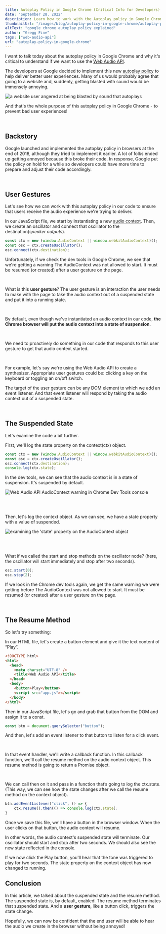 ```yaml
---
title: Autoplay Policy in Google Chrome (Critical Info for Developers)
date: "September 28, 2022"
description: Learn how to work with the Autoplay policy in Google Chrome for  Web Audio API developers.
thumbnailUrl: "/images/blog/autoplay-policy-in-google-chrome/autoplay-policy-tutorial.jpg"
altText: "google chrome autoplay policy explained"
author: "Gregg Fine"
tags: ["web-audio-api"]
url: "autoplay-policy-in-google-chrome"
---
```


I want to talk today about the autoplay policy in Google Chrome and why it's critical to understand if we want to use the [Web Audio API](https://developer.mozilla.org/en-US/docs/Web/API/Web_Audio_API).

The developers at Google decided to implement this new [autoplay policy](https://developer.chrome.com/blog/autoplay/) to help deliver better user experiences. Many of us would probably agree that going to a website and, suddenly, getting blasted with sound would be immensely annoying.

<Image
  src="/images/blog/autoplay-policy-in-google-chrome/anger.jpg"
  width={400}
  height={600}
  layout="fixed"
  alt="a website user angered at being blasted by sound that autoplays"
/>

And that's the whole purpose of this autoplay policy in Google Chrome - to prevent bad user experiences!

<br />

## Backstory

Google launched and implemented the autoplay policy in browsers at the end of 2018, although they tried to implement it earlier. A lot of folks ended up getting annoyed because this broke their code. In response, Google put the policy on hold for a while so developers could have more time to prepare and adjust their code accordingly.

<br />

## User Gestures

Let's see how we can work with this autoplay policy in our code to ensure that users receive the audio experience we're trying to deliver.

In our JavaScript file, we start by instantiating a new [audio context](https://developer.mozilla.org/en-US/docs/Web/API/AudioContext). Then, we create an oscillator and connect that oscillator to the destination(_speaker outputs_).

```js
const ctx = new (window.AudioContext || window.webkitAudioContext)();
const osc = ctx.createOscillator();
osc.connect(ctx.destination);
```

Unfortunately, if we check the dev tools in Google Chrome, we see that we're getting a warning <Warning>The AudioContext was not allowed to start. It must be resumed (or created) after a user gesture on the page</Warning>.

<br />

What is this **user gesture**? The user gesture is an interaction the user needs to make with the page to take the audio context out of a suspended state and put it into a running state.

<br />

By default, even though we've instantiated an audio context in our code, **the Chrome browser will put the audio context into a state of suspension**.

<br />

We need to proactively do something in our code that responds to this user gesture to get that audio context started.

<br />

For example, let's say we're using the Web Audio API to create a synthesizer. Appropriate user gestures could be: clicking a key on the keyboard or toggling an on/off switch.

The target of the user gesture can be any DOM element to which we add an event listener. And that event listener will respond by taking the audio context out of a suspended state.

<br />

## The Suspended State

Let's examine the code a bit further.

First, we'll log the <Syntax>state</Syntax> property on the context(ctx) object.

```js
const ctx = new (window.AudioContext || window.webkitAudioContext)();
const osc = ctx.createOscillator();
osc.connect(ctx.destination);
console.log(ctx.state);
```

In the dev tools, we can see that the audio context is in a state of suspension. It's <Syntax>suspended</Syntax> by default.

<Image
  src="/images/blog/autoplay-policy-in-google-chrome/audioctx-suspension-reduced.png"
  width={600}
  height={98}
  layout="responsive"
  alt="Web Audio API AudioContext warning in Chrome Dev Tools console"
/>

<br />
<br />

Then, let's log the context object.
As we can see, we have a <Syntax>state</Syntax> property with a value of <Syntax>suspended</Syntax>.

<Image
  src="/images/blog/autoplay-policy-in-google-chrome/lives-on-audioctx-object.png"
  width={600}
  height={335}
  layout="responsive"
  alt="examining the 'state' property on the AudioContext object"
/>

<br />
<br />

What if we called the <Syntax>start</Syntax> and <Syntax>stop</Syntax> methods on the oscillator node? (here, the oscillator will start immediately and stop after two seconds).

```js
osc.start(0);
osc.stop(2);
```

If we look in the Chrome dev tools again, we get the same warning we were getting before <Warning>The AudioContext was not allowed to start. It must be resumed (or created) after a user gesture on the page</Warning>.

<br />

## The Resume Method

So let's try something:

In our HTML file, let's create a button element and give it the text content of “Play”.

```html
<!DOCTYPE html>
<html>
  <head>
    <meta charset="UTF-8" />
    <title>Web Audio API</title>
  </head>
  <body>
    <button>Play</button>
    <script src="app.js"></script>
  </body>
</html>
```

Then in our JavaScript file, let's go and grab that button from the DOM and assign it to a const.

```js
const btn = document.querySelector("button");
```

And then, let's add an event listener to that button to listen for a click event.

<br />

In that event handler, we'll write a callback function. In this callback function, we'll call the <Syntax>resume</Syntax> method on the audio context object. This <Syntax>resume</Syntax> method is going to return a Promise object.

<br />

We can call <Syntax>then</Syntax> on it and pass in a function that’s going to log the <Syntax>ctx.state</Syntax>. (This way, we can see how the state changes after we call the <Syntax>resume</Syntax> method on the context object).

```js
btn.addEventListener("click", () => {
	ctx.resume().then(() => console.log(ctx.state);
}
```

Once we save this file, we'll have a button in the browser window. When the user clicks on that button, the audio context will resume.

In other words, the audio context's <Syntax>suspended</Syntax> state will terminate. Our oscillator should start and stop after two seconds. We should also see the new state reflected in the console.

If we now click the Play button, you'll hear that the tone was triggered to play for two seconds. The <Syntax>state</Syntax> property on the context object has now changed to <Syntax>running</Syntax>.

## Conclusion

In this article, we talked about the <Syntax>suspended</Syntax> state and the <Syntax>resume</Syntax> method. The <Syntax>suspended</Syntax> state is, by default, enabled. The <Syntax>resume</Syntax> method terminates that <Syntax>suspended</Syntax> state. And a **user gesture**, like a button click, triggers the state change.

Hopefully, we can now be confident that the end user will be able to hear the audio we create in the browser without being annoyed!

<YouTube id="sLXcuCrBL-M" alt="autoplay policy in google chrome video" imgSrc="/images/blog/autoplay-policy-in-google-chrome/autoplay-policy-in-google-chrome-video.jpg" />

<Ad
  txt="To go further with the Web Audio API, check out Coding for Musicians 101"
  imgSrc="/images/ads/coding-for-musicians-course.jpg"
  imgWidth="240"
  imgHeight="240"
  href="https://www.macprovideo.com/course/web-audio-explored?afid=LYaI709I1H"
/>
